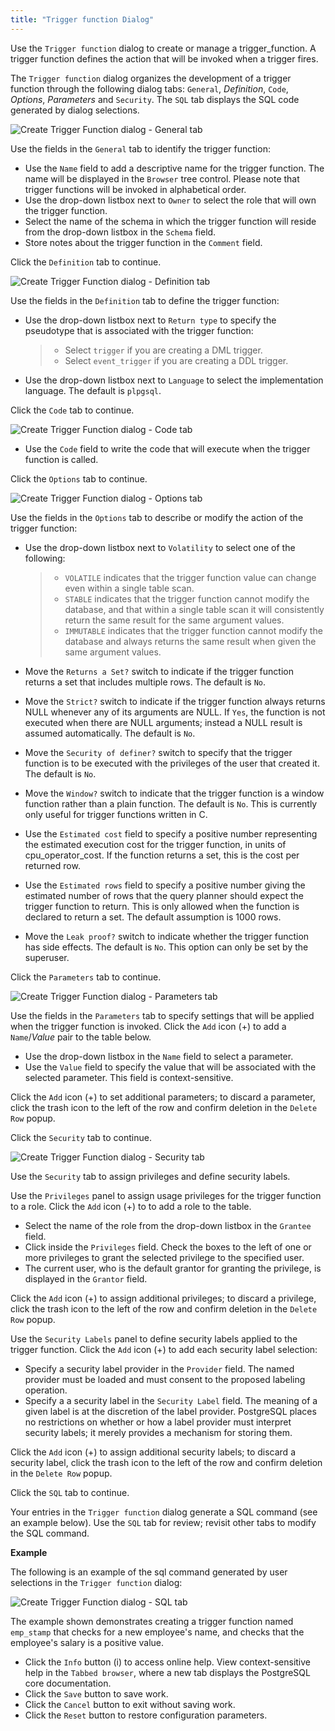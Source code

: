 ```yaml
---
title: "Trigger function Dialog"
---
```


<div id="trigger_function_dialog" class="registered_link"></div>

Use the `Trigger function` dialog to create or manage a trigger_function. A trigger function defines the action that will be invoked when a trigger fires.

The `Trigger function` dialog organizes the development of a trigger function through the following dialog tabs: `General`, *Definition*, `Code`, *Options*, *Parameters* and `Security`. The `SQL` tab displays the SQL code generated by dialog selections.

![Create Trigger Function dialog - General tab](../../images/trigger_function_general.png)

Use the fields in the `General` tab to identify the trigger function:

-   Use the `Name` field to add a descriptive name for the trigger function. The name will be displayed in the `Browser` tree control. Please note that trigger functions will be invoked in alphabetical order.
-   Use the drop-down listbox next to `Owner` to select the role that will own the trigger function.
-   Select the name of the schema in which the trigger function will reside from the drop-down listbox in the `Schema` field.
-   Store notes about the trigger function in the `Comment` field.

Click the `Definition` tab to continue.

![Create Trigger Function dialog - Definition tab](../../images/trigger_function_definition.png)

Use the fields in the `Definition` tab to define the trigger function:

-   Use the drop-down listbox next to `Return type` to specify the pseudotype that is associated with the trigger function:

    > -   Select `trigger` if you are creating a DML trigger.
    > -   Select `event_trigger` if you are creating a DDL trigger.

-   Use the drop-down listbox next to `Language` to select the implementation language. The default is `plpgsql`.

Click the `Code` tab to continue.

![Create Trigger Function dialog - Code tab](../../images/trigger_function_code.png)

-   Use the `Code` field to write the code that will execute when the trigger function is called.

Click the `Options` tab to continue.

![Create Trigger Function dialog - Options tab](../../images/trigger_function_options.png)

Use the fields in the `Options` tab to describe or modify the action of the trigger function:

-   Use the drop-down listbox next to `Volatility` to select one of the following:

    > -   `VOLATILE` indicates that the trigger function value can change even within a single table scan.
    > -   `STABLE` indicates that the trigger function cannot modify the database, and that within a single table scan it will consistently return the same result for the same argument values.
    > -   `IMMUTABLE` indicates that the trigger function cannot modify the database and always returns the same result when given the same argument values.

-   Move the `Returns a Set?` switch to indicate if the trigger function returns a set that includes multiple rows. The default is `No`.

-   Move the `Strict?` switch to indicate if the trigger function always returns NULL whenever any of its arguments are NULL. If `Yes`, the function is not executed when there are NULL arguments; instead a NULL result is assumed automatically. The default is `No`.

-   Move the `Security of definer?` switch to specify that the trigger function is to be executed with the privileges of the user that created it. The default is `No`.

-   Move the `Window?` switch to indicate that the trigger function is a window function rather than a plain function. The default is `No`. This is currently only useful for trigger functions written in C.

-   Use the `Estimated cost` field to specify a positive number representing the estimated execution cost for the trigger function, in units of cpu_operator_cost. If the function returns a set, this is the cost per returned row.

-   Use the `Estimated rows` field to specify a positive number giving the estimated number of rows that the query planner should expect the trigger function to return. This is only allowed when the function is declared to return a set. The default assumption is 1000 rows.

-   Move the `Leak proof?` switch to indicate whether the trigger function has side effects. The default is `No`. This option can only be set by the superuser.

Click the `Parameters` tab to continue.

![Create Trigger Function dialog - Parameters tab](../../images/trigger_function_parameters.png)

Use the fields in the `Parameters` tab to specify settings that will be applied when the trigger function is invoked. Click the `Add` icon (+) to add a `Name`/*Value* pair to the table below.

-   Use the drop-down listbox in the `Name` field to select a parameter.
-   Use the `Value` field to specify the value that will be associated with the selected parameter. This field is context-sensitive.

Click the `Add` icon (+) to set additional parameters; to discard a parameter, click the trash icon to the left of the row and confirm deletion in the `Delete Row` popup.

Click the `Security` tab to continue.

![Create Trigger Function dialog - Security tab](../../images/trigger_function_security.png)

Use the `Security` tab to assign privileges and define security labels.

Use the `Privileges` panel to assign usage privileges for the trigger function to a role. Click the `Add` icon (+) to to add a role to the table.

-   Select the name of the role from the drop-down listbox in the `Grantee` field.
-   Click inside the `Privileges` field. Check the boxes to the left of one or more privileges to grant the selected privilege to the specified user.
-   The current user, who is the default grantor for granting the privilege, is displayed in the `Grantor` field.

Click the `Add` icon (+) to assign additional privileges; to discard a privilege, click the trash icon to the left of the row and confirm deletion in the `Delete Row` popup.

Use the `Security Labels` panel to define security labels applied to the trigger function. Click the `Add` icon (+) to add each security label selection:

-   Specify a security label provider in the `Provider` field. The named provider must be loaded and must consent to the proposed labeling operation.
-   Specify a a security label in the `Security Label` field. The meaning of a given label is at the discretion of the label provider. PostgreSQL places no restrictions on whether or how a label provider must interpret security labels; it merely provides a mechanism for storing them.

Click the `Add` icon (+) to assign additional security labels; to discard a security label, click the trash icon to the left of the row and confirm deletion in the `Delete Row` popup.

Click the `SQL` tab to continue.

Your entries in the `Trigger function` dialog generate a SQL command (see an example below). Use the `SQL` tab for review; revisit other tabs to modify the SQL command.

**Example**

The following is an example of the sql command generated by user selections in the `Trigger function` dialog:

![Create Trigger Function dialog - SQL tab](../../images/trigger_function_sql.png)

The example shown demonstrates creating a trigger function named `emp_stamp` that checks for a new employee's name, and checks that the employee's salary is a positive value.

-   Click the `Info` button (i) to access online help. View context-sensitive help in the `Tabbed browser`, where a new tab displays the PostgreSQL core documentation.
-   Click the `Save` button to save work.
-   Click the `Cancel` button to exit without saving work.
-   Click the `Reset` button to restore configuration parameters.
